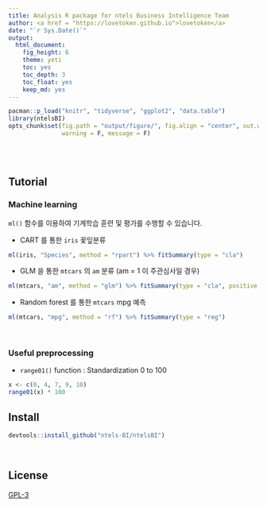 ```yaml
---
title: Analysis R package for ntels Business Intelligence Team
author: <a href = "https://lovetoken.github.io">lovetoken</a>
date: "`r Sys.Date()`"
output: 
  html_document:
    fig_height: 6
    theme: yeti
    toc: yes
    toc_depth: 3
    toc_float: yes
    keep_md: yes
---
```


```r
pacman::p_load("knitr", "tidyverse", "ggplot2", "data.table")
library(ntelsBI)
opts_chunk$set(fig.path = "output/figure/", fig.align = "center", out.width = "80%", 
               warning = F, message = F)
```

<br><br>

## Tutorial

### Machine learning

`ml()` 함수를 이용하여 기계학습 훈련 및 평가를 수행할 수 있습니다.  

* CART 를 통한 `iris` 꽃잎분류

```r
ml(iris, "Species", method = "rpart") %>% fitSummary(type = "cla")
```

* GLM 을 통한 `mtcars` 의 `am` 분류 (am = 1 이 주관심사일 경우)

```r
ml(mtcars, "am", method = "glm") %>% fitSummary(type = "cla", positive = "1")
```

* Random forest 를 통한 `mtcars` mpg 예측

```r
ml(mtcars, "mpg", method = "rf") %>% fitSummary(type = "reg")
```

<br>

### Useful preprocessing

* `range01()` function : Standardization 0 to 100

```r
x <- c(0, 4, 7, 9, 10)
range01(x) * 100 
```

## Install

```r
devtools::install_github("ntels-BI/ntelsBI")
```

<br>

## License

[GPL-3](https://www.gnu.org/licenses/gpl-3.0.en.html)

